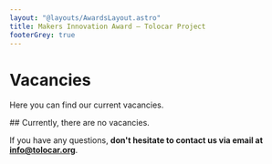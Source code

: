 ```yaml
---
layout: "@layouts/AwardsLayout.astro"
title: Makers Innovation Award – Tolocar Project
footerGrey: true
---
```


<div class="w-full bg-neutral-50">
  <h1 class="mt-40 container-width text-5xl font-semibold font-aktiv">Vacancies</h1>
  <p class="container-width mt-10 mb-20 text-lg">Here you can find our current vacancies.</p>
</div>

<div class="container-width my-20 custom-prose h-full">
## Currently, there are no vacancies.

If you have any questions, **don't hesitate to contact us via email at info@tolocar.org**.
</div>
